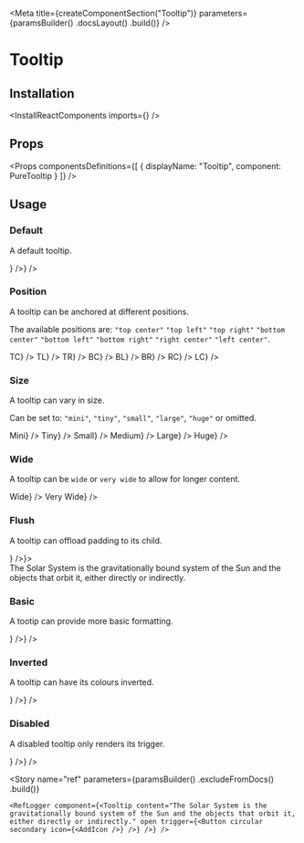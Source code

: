 
<Meta
    title={createComponentSection("Tooltip")}
    parameters={paramsBuilder()
        .docsLayout(<ReactComponentsLayout semanticPath="/modules/popup" />)
        .build()}
/>

# Tooltip

## Installation

<InstallReactComponents imports={<Imports />} />

## Props

<HocWarning componentName="Popup" semanticPath="/modules/popup" />

<Props
    componentsDefinitions={[
        { displayName: "Tooltip", component: PureTooltip }
    ]}
/>

## Usage

### Default

A default tooltip.

<Preview>
    <Story name="default">
        <Tooltip content="The Solar System is the gravitationally bound system of the Sun and the objects that orbit it, either directly or indirectly." trigger={<Button circular secondary icon={<AddIcon />} />} />
    </Story>
</Preview>

### Position

A tooltip can be anchored at different positions.

The available positions are: `"top center"` `"top left"` `"top right"` `"bottom center"` `"bottom left"` `"bottom right"` `"right center"` `"left center"`.

<Preview>
    <Story name="position">
        <div className="flex items-space-between">
            <Tooltip position="top center" content="The Solar System is the gravitationally bound system of the Sun and the objects that orbit it, either directly or indirectly." trigger={<Label circular size="large">TC</Label>} />
            <Tooltip position="top left" content="The Solar System is the gravitationally bound system of the Sun and the objects that orbit it, either directly or indirectly." trigger={<Label circular size="large">TL</Label>} />
            <Tooltip position="top right" content="The Solar System is the gravitationally bound system of the Sun and the objects that orbit it, either directly or indirectly." trigger={<Label circular size="large">TR</Label>} />
            <Tooltip position="bottom center" content="The Solar System is the gravitationally bound system of the Sun and the objects that orbit it, either directly or indirectly." trigger={<Label circular size="large">BC</Label>} />
            <Tooltip position="bottom left" content="The Solar System is the gravitationally bound system of the Sun and the objects that orbit it, either directly or indirectly." trigger={<Label circular size="large">BL</Label>} />
            <Tooltip position="bottom right" content="The Solar System is the gravitationally bound system of the Sun and the objects that orbit it, either directly or indirectly." trigger={<Label circular size="large">BR</Label>} />
            <Tooltip position="right center" content="The Solar System is the gravitationally bound system of the Sun and the objects that orbit it, either directly or indirectly." trigger={<Label circular size="large">RC</Label>} />
            <Tooltip position="left center" content="The Solar System is the gravitationally bound system of the Sun and the objects that orbit it, either directly or indirectly." trigger={<Label circular size="large">LC</Label>} />
        </div>
    </Story>
</Preview>

### Size

A tooltip can vary in size.

Can be set to: `"mini"`, `"tiny"`, `"small"`, `"large"`, `"huge"` or omitted.

<Preview>
    <Story name="size">
        <div className="flex items-space-between">
            <Tooltip size="mini" content="The Solar System is the gravitationally bound system of the Sun and the objects that orbit it, either directly or indirectly." trigger={<Label>Mini</Label>} />
            <Tooltip size="tiny" content="The Solar System is the gravitationally bound system of the Sun and the objects that orbit it, either directly or indirectly." trigger={<Label>Tiny</Label>} />
            <Tooltip size="small" content="The Solar System is the gravitationally bound system of the Sun and the objects that orbit it, either directly or indirectly." trigger={<Label>Small</Label>} />
            <Tooltip content="The Solar System is the gravitationally bound system of the Sun and the objects that orbit it, either directly or indirectly." trigger={<Label>Medium</Label>} />
            <Tooltip size="large" content="The Solar System is the gravitationally bound system of the Sun and the objects that orbit it, either directly or indirectly." trigger={<Label>Large</Label>} />
            <Tooltip size="huge" content="The Solar System is the gravitationally bound system of the Sun and the objects that orbit it, either directly or indirectly." trigger={<Label>Huge</Label>} />
        </div>
    </Story>
</Preview>

### Wide

A tooltip can be `wide` or `very wide` to allow for longer content.

<Preview>
    <Story name="wide">
        <div className="flex items-space-between">
            <Tooltip wide content="The Solar System is the gravitationally bound system of the Sun and the objects that orbit it, either directly or indirectly." trigger={<Label>Wide</Label>} />
            <Tooltip wide="very" content="The Solar System is the gravitationally bound system of the Sun and the objects that orbit it, either directly or indirectly." trigger={<Label>Very Wide</Label>} />
        </div>
    </Story>
</Preview>

### Flush

A tooltip can offload padding to its child.

<Preview>
    <Story name="flush">
        <Tooltip flush trigger={<Button circular secondary icon={<AddIcon />} />}>
            <div className="pa10">
                The Solar System is the gravitationally bound system of the Sun and the objects that orbit it, either directly or indirectly.
            </div>
        </Tooltip>
    </Story>
</Preview>

### Basic

A tootip can provide more basic formatting.

<Preview>
    <Story name="basic">
        <Tooltip basic content="The Solar System is the gravitationally bound system of the Sun and the objects that orbit it, either directly or indirectly." trigger={<Button circular secondary icon={<AddIcon />} />} />
    </Story>
</Preview>

### Inverted

A tooltip can have its colours inverted.

<Preview>
    <Story name="inverted">
        <Tooltip inverted content="The Solar System is the gravitationally bound system of the Sun and the objects that orbit it, either directly or indirectly." trigger={<Button circular secondary icon={<AddIcon />} />} />
    </Story>
</Preview>

### Disabled

A disabled tooltip only renders its trigger.

<Preview>
    <Story name="disabled">
        <Tooltip disabled content="The Solar System is the gravitationally bound system of the Sun and the objects that orbit it, either directly or indirectly." trigger={<Button circular secondary icon={<AddIcon />} />} />
    </Story>
</Preview>

<Story
    name="ref"
    parameters={paramsBuilder()
        .excludeFromDocs()
        .build()}
>
    <RefLogger component={<Tooltip content="The Solar System is the gravitationally bound system of the Sun and the objects that orbit it, either directly or indirectly." open trigger={<Button circular secondary icon={<AddIcon />} />} />} />
</Story>
